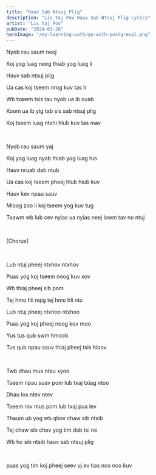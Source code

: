 ```yaml
---
title: "Hauv Sab Ntsuj Plig"
description: "Lis Yaj Pov Hauv Sab Ntsuj Plig Lyrics"
artist: "Lis Yaj Pov"
pubDate: "2024-03-28"
heroImage: "/my-learning-path/go-with-postgresql.png"
---
```


Nyob rau saum neej

Koj yog luag neeg thiab yog luag li

Hauv sab ntsuj plig

Ua cas koj tseem nrog kuv tas li

Wb txawm tsis tau nyob ua ib cuab

Koom ua ib yig tab sis sab ntsuj plig

Koj tseem luag ntxhi hlub kuv tas mav

<br />

Nyob rau saum yaj

Koj yog luag nyab thiab yog luag tus

Hauv nruab dab ntub

Ua cas koj tseem pheej hlub hlub kuv

Hauv kev npau sauv

Mloog zoo li koj tseem yog kuv tug

Txawm wb lub cev nyias ua nyias neej lawm tav no ntuj

<br />

[Chorus]

<br />

Lub ntuj pheej ntxhov ntxhov

Puas yog koj tseem noog kuv xov

Wb thiaj pheej sib pom

Tej hmo hli nqig tej hmo hli nto

Lub ntuj pheej ntxhoo ntxhoo

Puas yog koj pheej noog kuv moo

Yus tus qub swm hmoob

Tus qub npau sauv thiaj pheej tsis hloov

<br />

Twb dhau mus ntau xyoo

Tseem npau suav pom lub txaj txiag ntoo

Dhau los ntev ntev

Tseem rov mus pom lub txaj pua lev

Thaum ub yog wb qhov chaw sib ntsib

Tej chaw sib chev yog tim dab tsi ne

Wb ho sib ntsib hauv sab ntsuj plig

<br />

puas yog tim koj pheej seev uj ev tias nco nco kuv
